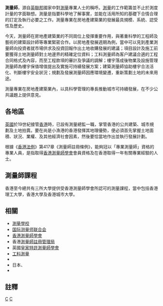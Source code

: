{{for|香港工務局過去的首長|工務局#歷任首長}}
{{Unreferenced|time=2011-05-01T14:26:47+00:00}}{{各地中文名
|right
|cn=
|tw= 測量技師<ref>[http://www.pcc.gov.tw/pccap2/BIZSfront/MenuContent.do?site=002&bid=BIZS_C10010981 測量技師] - [[行政院公共工程委員會|行政院公共工程委員會]]</ref>
|hk= 測量師
|mo=
|sg=
|where= <!-- 如果填了where就必須填other，反之亦然。 -->
|other=
}}
'''測量師'''，源自[[英聯邦|英聯邦]]國家中對[[測量|測量]]專業人士的稱呼。[[測量|測量]]的工作範籌並不止於測度計量的字面聯想。測量是指要科學地了解事實，並能在活用所知的基礎下合情合理的訂定及執行必要之工作。測量專業在房地產建築業的發展最具規模、系統、認受性及歷史。

今天，測量師在房地產建築業的不同崗位上發揮重要作用，與著重科學的工程師及藝術的建築設計師等專業緊密合作。以房地產發展週期為例，當中可以見到產業測量師向投資者就市場供求及投資回報作出土地收購發展的建議；項目設計及施工前要獲得土地測量師對土地邊界的精確定位資料；工料測量師為客户建議合適的工程合同格式及內容，而至工程款項的審計及爭議的調解；樓宇落成後物業及設施管理測量師為樓宇保值增值提出及實施可持續發展方案；建築測量師協助樓宇合法活化、判斷樓宇安全狀況；規劃及發展測量師因應環境變遷，重新策劃土地的未來用途。

測量專業在房地產建築業內，以具科學管理的專長推動城市可持續發展，在不少公共議題上提供意見。

==各地區==
[[英國|英國]]於19世紀接管[[香港|香港]]時，已設有測量總監一職，掌管香港的公共建築、城市規劃及土地拍賣。要在尚是小漁港的香港發揮其地理優勢，便必須首先掌握土地面積、狀況、業權、及其他經濟社會因素，然後要恰當地作出並執行發展計劃。

根據《[[香港法例|香港法例]]》第417章《測量師註冊條例》，能夠冠以「專業測量師」資格的專業人員，是指取得[[香港測量師學會|香港測量師學會]]會員資格及在香港取得一年有關專業經驗的人士。

== 測量師課程 ==
香港至今總共有三所大學提供受香港測量師學會所認可的測量課程，當中包括香港理工大學，香港大學及香港城市大學。

== 相關 ==
*[[測量學校|測量學校]]
*[[国际测量师联合会|国际测量师联合会]]
*[[香港測量師學會|香港測量師學會]]
*香港[[測量師註冊管理局|測量師註冊管理局]]
*英國[[皇家特許測量師學會|皇家特許測量師學會]]
*[[工料測量|工料測量]]
*{{tsl|en|Hydrographic survey|水文測量}}
*日本{{tsl|ja|測量士}}、{{tsl|ja|測量士補}}
*{{tsl|en|Real estate appraisal|不動產估價師}}

== 註釋 ==
{{reflist}}
[[Category:職業|C]]
[[Category:測量師|C]]